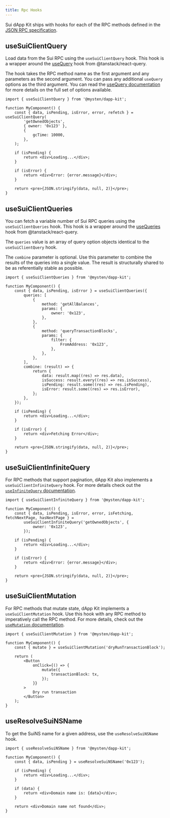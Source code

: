```yaml
---
title: Rpc Hooks
---
```


Sui dApp Kit ships with hooks for each of the RPC methods defined in the
[JSON RPC specification](https://docs.sui.io/sui-api-ref).

## useSuiClientQuery

Load data from the Sui RPC using the `useSuiClientQuery` hook. This hook is a wrapper around the
[useQuery](https://tanstack.com/query/latest/docs/react/guides/queries) hook from
@tanstack/react-query.

The hook takes the RPC method name as the first argument and any parameters as the second argument.
You can pass any additional `useQuery` options as the third argument. You can read the
[useQuery documentation](https://tanstack.com/query/latest/docs/react/guides/queries) for more
details on the full set of options available.

```tsx
import { useSuiClientQuery } from '@mysten/dapp-kit';

function MyComponent() {
	const { data, isPending, isError, error, refetch } = useSuiClientQuery(
		'getOwnedObjects',
		{ owner: '0x123' },
		{
			gcTime: 10000,
		},
	);

	if (isPending) {
		return <div>Loading...</div>;
	}

	if (isError) {
		return <div>Error: {error.message}</div>;
	}

	return <pre>{JSON.stringify(data, null, 2)}</pre>;
}
```

## useSuiClientQueries

You can fetch a variable number of Sui RPC queries using the `useSuiClientQueries` hook. This hook
is a wrapper around the
[useQueries](https://tanstack.com/query/latest/docs/react/reference/useQueries) hook from
@tanstack/react-query.

The `queries` value is an array of query option objects identical to the `useSuiClientQuery` hook.

The `combine` parameter is optional. Use this parameter to combine the results of the queries into a
single value. The result is structurally shared to be as referentially stable as possible.

```tsx
import { useSuiClientQueries } from '@mysten/dapp-kit';

function MyComponent() {
	const { data, isPending, isError } = useSuiClientQueries({
		queries: [
			{
				method: 'getAllBalances',
				params: {
					owner: '0x123',
				},
			},
			{
				method: 'queryTransactionBlocks',
				params: {
					filter: {
						FromAddress: '0x123',
					},
				},
			},
		],
		combine: (result) => {
			return {
				data: result.map((res) => res.data),
				isSuccess: result.every((res) => res.isSuccess),
				isPending: result.some((res) => res.isPending),
				isError: result.some((res) => res.isError),
			};
		},
	});

	if (isPending) {
		return <div>Loading...</div>;
	}

	if (isError) {
		return <div>Fetching Error</div>;
	}

	return <pre>{JSON.stringify(data, null, 2)}</pre>;
}
```

## useSuiClientInfiniteQuery

For RPC methods that support pagination, dApp Kit also implements a `useSuiClientInfiniteQuery`
hook. For more details check out the
[`useInfiniteQuery` documentation](https://tanstack.com/query/latest/docs/react/guides/infinite-queries).

```tsx
import { useSuiClientInfiniteQuery } from '@mysten/dapp-kit';

function MyComponent() {
	const { data, isPending, isError, error, isFetching, fetchNextPage, hasNextPage } =
		useSuiClientInfiniteQuery('getOwnedObjects', {
			owner: '0x123',
		});

	if (isPending) {
		return <div>Loading...</div>;
	}

	if (isError) {
		return <div>Error: {error.message}</div>;
	}

	return <pre>{JSON.stringify(data, null, 2)}</pre>;
}
```

## useSuiClientMutation

For RPC methods that mutate state, dApp Kit implements a `useSuiClientMutation` hook. Use this hook
with any RPC method to imperatively call the RPC method. For more details, check out the
[`useMutation` documentation](https://tanstack.com/query/latest/docs/react/guides/mutations).

```tsx
import { useSuiClientMutation } from '@mysten/dapp-kit';

function MyComponent() {
	const { mutate } = useSuiClientMutation('dryRunTransactionBlock');

	return (
		<Button
			onClick={() => {
				mutate({
					transactionBlock: tx,
				});
			}}
		>
			Dry run transaction
		</Button>
	);
}
```

## useResolveSuiNSName

To get the SuiNS name for a given address, use the `useResolveSuiNSName` hook.

```tsx
import { useResolveSuiNSName } from '@mysten/dapp-kit';

function MyComponent() {
	const { data, isPending } = useResolveSuiNSName('0x123');

	if (isPending) {
		return <div>Loading...</div>;
	}

	if (data) {
		return <div>Domain name is: {data}</div>;
	}

	return <div>Domain name not found</div>;
}
```
